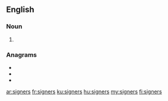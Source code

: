 ==English==

===Noun===
{{head|en|noun plural form}}

# {{plural of|signer|lang=en}}

===Anagrams===
* {{l|en|ingress}}
* {{l|en|resigns}}
* {{l|en|singers}}

[[ar:signers]]
[[fr:signers]]
[[ku:signers]]
[[hu:signers]]
[[my:signers]]
[[fi:signers]]